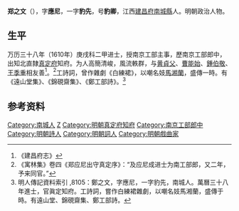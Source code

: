 '''郑之文'''（{{bd|?||?|}}），字'''應尼'''，一字'''豹先'''，号'''豹卿'''，江西[[建昌府|建昌府]][[南城縣|南城縣]]人。明朝政治人物。

==生平==
万历三十八年（1610年）庚戌科二甲进士，授南京工部主事，歷南京工部郎中，出知北直隸[[真定府|真定府]]知府。为人高簡清峻，風流軼群，与[[黄汝亨|黄貞父]]、[[曹學佺|曹能始]]、[[钟惺|鍾伯敬]]、[[王思任|王季重]]相友善<ref>《建昌府志》</ref>。<ref>《寓林集》卷四《郑应尼出守真定序》：“及应尼成进士为南工部郎，又二年，予来同官。”</ref>工詩詞，曾作雜劇《白練裙》，以嘲名妓[[馬湘蘭|馬湘蘭]]，盛傳一時。有《遠山堂集》、《錦硯齋集》、《鄭工部詩》。<ref>明人傳記資料索引 ,8105：鄭之文，字應尼，一字豹先，南城人。萬曆三十八年進士，官眞定知府。工詩詞，嘗作白練裙雜劇，以嘲名妓馬湘蘭，盛傳于時。有遠山堂、錦硯齋集、鄭工部詩。</ref>

== 参考资料 ==
{{reflist}}

{{萬曆三十八年庚戌科殿試金榜}}

{{Authority control}}

{{DEFAULTSORT:Zheng郑}}
[[Category:南城人|Category:南城人]]
[[Category:鄭姓|Z]]
[[Category:明朝真定府知府|Category:明朝真定府知府]]
[[Category:南京工部郎中|Category:南京工部郎中]]
[[Category:明朝詩人|Category:明朝詩人]]
[[Category:明朝詞人|Category:明朝詞人]]
[[Category:明朝戲曲家|Category:明朝戲曲家]]